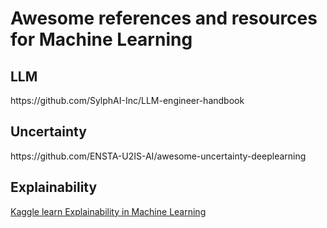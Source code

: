 # Awesome references and resources for Machine Learning


## LLM

https://github.com/SylphAI-Inc/LLM-engineer-handbook


## Uncertainty

https://github.com/ENSTA-U2IS-AI/awesome-uncertainty-deeplearning


## Explainability

[Kaggle learn Explainability in Machine Learning](https://www.kaggle.com/learn/machine-learning-explainability)
